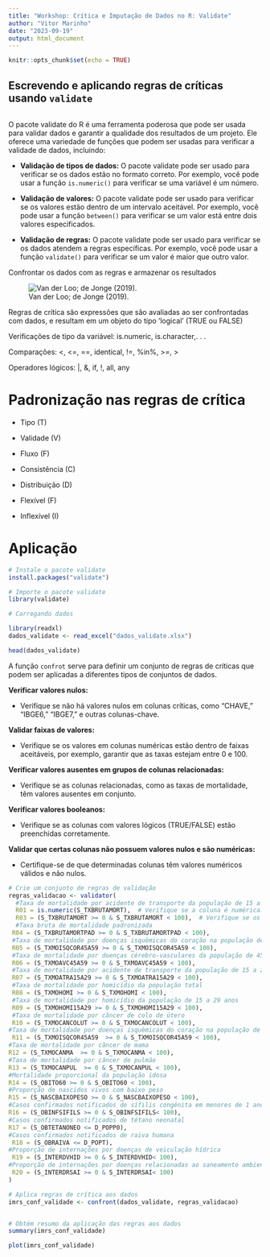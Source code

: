 ```yaml
---
title: "Workshop: Crítica e Imputação de Dados no R: Validate"
author: "Vitor Marinho"
date: "2023-09-19"
output: html_document
---
```


```r
knitr::opts_chunk$set(echo = TRUE)
```

## Escrevendo e aplicando regras de críticas usando `validate`

```r

```

O pacote validate do R é uma ferramenta poderosa que pode ser usada para validar dados e garantir a qualidade dos resultados de um projeto. Ele oferece uma variedade de funções que podem ser usadas para verificar a validade de dados, incluindo:

-   **Validação de tipos de dados:** O pacote validate pode ser usado para verificar se os dados estão no formato correto. Por exemplo, você pode usar a função `is.numeric()` para verificar se uma variável é um número.

-   **Validação de valores:** O pacote validate pode ser usado para verificar se os valores estão dentro de um intervalo aceitável. Por exemplo, você pode usar a função `between()` para verificar se um valor está entre dois valores especificados.

-   **Validação de regras:** O pacote validate pode ser usado para verificar se os dados atendem a regras específicas. Por exemplo, você pode usar a função `validate()` para verificar se um valor é maior que outro valor.

Confrontar os dados com as regras e armazenar os resultados

![Van der Loo; de Jonge (2019).](regras.png)

Regras de crítica são expressões que são avaliadas ao ser confrontadas com dados, e resultam em um objeto do tipo 'logical' (TRUE ou FALSE)

Verificações de tipo da variável: is.numeric, is.character,. . .

Comparações: \<, \<=, ==, identical, !=, %in%, \>=, \>

Operadores lógicos: \|, &, if, !, all, any

# Padronização nas regras de crítica

-   Tipo (T)

-   Validade (V)

-   Fluxo (F)

-   Consistência (C)

-   Distribuição (D)

-   Flexível (F)

-   Inflexível (I)

# Aplicação

```r
# Instale o pacote validate
install.packages("validate")

# Importe o pacote validate
library(validate)

# Carregando dados

library(readxl)
dados_validate <- read_excel("dados_validate.xlsx")

head(dados_validate)

```

A função `confrot` serve para definir um conjunto de regras de críticas que podem ser aplicadas a diferentes tipos de conjuntos de dados.

**Verificar valores nulos:**

-   Verifique se não há valores nulos em colunas críticas, como "CHAVE," "IBGE6," "IBGE7," e outras colunas-chave.

**Validar faixas de valores:**

-   Verifique se os valores em colunas numéricas estão dentro de faixas aceitáveis, por exemplo, garantir que as taxas estejam entre 0 e 100.

**Verificar valores ausentes em grupos de colunas relacionadas:**

-   Verifique se as colunas relacionadas, como as taxas de mortalidade, têm valores ausentes em conjunto.

**Verificar valores booleanos:**

-   Verifique se as colunas com valores lógicos (TRUE/FALSE) estão preenchidas corretamente.

**Validar que certas colunas não possuem valores nulos e são numéricas:**

-   Certifique-se de que determinadas colunas têm valores numéricos válidos e não nulos.

```r


# Crie um conjunto de regras de validação
regras_validacao <- validator(
  #Taxa de mortalidade por acidente de transporte da população de 15 a 29 anos
  R01 = is.numeric(S_TXBRUTAMORT),  # Verifique se a coluna é numérica.
  R03 = (S_TXBRUTAMORT >= 0 & S_TXBRUTAMORT < 100),  # Verifique se os valores são não negativos.
  #Taxa bruta de mortalidade padronizada
 R04 = (S_TXBRUTAMORTPAD >= 0 & S_TXBRUTAMORTPAD < 100),
 #Taxa de mortalidade por doenças isquêmicas do coração na população de 45 a 59 anos
 R05 = (S_TXMOISQCOR45A59 >= 0 & S_TXMOISQCOR45A59 < 100),
 #Taxa de mortalidade por doenças cérebro-vasculares da população de 45 a 59 anos
 R06 = (S_TXMOAVC45A59 >= 0 & S_TXMOAVC45A59 < 100),
 #Taxa de mortalidade por acidente de transporte da população de 15 a 29 anos
 R07 = (S_TXMOATRA15A29 >= 0 & S_TXMOATRA15A29 < 100),
 #Taxa de mortalidade por homicídio da população total
 R08 = (S_TXMOHOMI >= 0 & S_TXMOHOMI < 100),
 #Taxa de mortalidade por homicídio da população de 15 a 29 anos
 R09 = (S_TXMOHOMI15A29 >= 0 & S_TXMOHOMI15A29 < 100),
 #Taxa de mortalidade por câncer de colo de útero
 R10 = (S_TXMOCANCOLUT >= 0 & S_TXMOCANCOLUT < 100),
#Taxa de mortalidade por doenças isquêmicas do coração na população de 45 a 59 anos
 R11 = (S_TXMOISQCOR45A59  >= 0 & S_TXMOISQCOR45A59 < 100),
#Taxa de mortalidade por câncer de mama
R12 = (S_TXMOCANMA  >= 0 & S_TXMOCANMA < 100),
#Taxa de mortalidade por câncer de pulmão
R13 = (S_TXMOCANPUL  >= 0 & S_TXMOCANPUL < 100),
#Mortalidade proporcional da população idosa
R14 = (S_OBITO60 >= 0 & S_OBITO60 < 100),
#Proporção de nascidos vivos com baixo peso
R15 = (S_NASCBAIXOPESO >= 0 & S_NASCBAIXOPESO < 100),
#Casos confirmados notificados de sífilis congênita em menores de 1 ano
R16 = (S_OBINFSIFILS >= 0 & S_OBINFSIFILS< 100),
#Casos confirmados notificados de tétano neonatal
R17 = (S_OBTETANONEO <= D_POPP0),
#Casos confirmados notificados de raiva humana
 R18 = (S_OBRAIVA <= D_POPT),
#Proporção de internações por doenças de veiculação hídrica
 R19 = (S_INTERDVHID >= 0 & S_INTERDVHID< 100),
#Proporção de internações por doenças relacionadas ao saneamento ambiental inadequado
 R20 = (S_INTERDRSAI >= 0 & S_INTERDRSAI< 100)
)


```

```r
# Aplica regras de crítica aos dados
imrs_conf_validade <- confront(dados_validate, regras_validacao)


# Obtém resumo da aplicação das regras aos dados
summary(imrs_conf_validade)

```

```r
plot(imrs_conf_validade)
```
